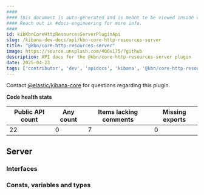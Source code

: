 ```yaml
---
####
#### This document is auto-generated and is meant to be viewed inside our experimental, new docs system.
#### Reach out in #docs-engineering for more info.
####
id: kibKbnCoreHttpResourcesServerPluginApi
slug: /kibana-dev-docs/api/kbn-core-http-resources-server
title: "@kbn/core-http-resources-server"
image: https://source.unsplash.com/400x175/?github
description: API docs for the @kbn/core-http-resources-server plugin
date: 2025-04-23
tags: ['contributor', 'dev', 'apidocs', 'kibana', '@kbn/core-http-resources-server']
---
```




Contact [@elastic/kibana-core](https://github.com/orgs/elastic/teams/kibana-core) for questions regarding this plugin.

**Code health stats**

| Public API count  | Any count | Items lacking comments | Missing exports |
|-------------------|-----------|------------------------|-----------------|
| 22 | 0 | 7 | 0 |

## Server

### Interfaces
<DocDefinitionList data={kbnCoreHttpResourcesServerObj.server.interfaces}/>

### Consts, variables and types
<DocDefinitionList data={kbnCoreHttpResourcesServerObj.server.misc}/>

